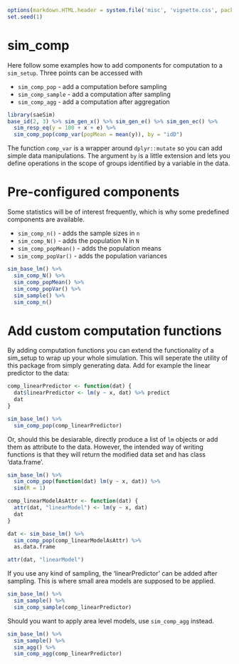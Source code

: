 <!--
%\VignetteEngine{knitr::knitr}
%\VignetteIndexEntry{Introduction}
-->
```r
options(markdown.HTML.header = system.file('misc', 'vignette.css', package='knitr'))
set.seed(1)
```

# sim_comp

Here follow some examples how to add components for computation to a `sim_setup`. Three points can be accessed with 

- `sim_comp_pop` - add a computation before sampling
- `sim_comp_sample` - add a computation after sampling
- `sim_comp_agg` - add a computation after aggregation

```r
library(saeSim)
base_id(2, 3) %>% sim_gen_x() %>% sim_gen_e() %>% sim_gen_ec() %>% 
  sim_resp_eq(y = 100 + x + e) %>%
  sim_comp_pop(comp_var(popMean = mean(y)), by = "idD")

```

The function `comp_var` is a wrapper around `dplyr::mutate` so you can add simple data manipulations. The argument `by` is a little extension and lets you define operations in the scope of groups identified by a variable in the data.

# Pre-configured components

Some statistics will be of interest frequently, which is why some predefined components are available.

- `sim_comp_n()` - adds the sample sizes in `n`
- `sim_comp_N()` - adds the population N in `N`
- `sim_comp_popMean()` - adds the population means
- `sim_comp_popVar()` - adds the population variances

```r
sim_base_lm() %>% 
  sim_comp_N() %>% 
  sim_comp_popMean() %>% 
  sim_comp_popVar() %>%
  sim_sample() %>% 
  sim_comp_n()
```

# Add custom computation functions

By adding computation functions you can extend the functionality of a sim_setup to wrap up your whole simulation. This will seperate the utility of this package from simply generating data. Add for example the linear predictor to the data:

```r
comp_linearPredictor <- function(dat) {
  dat$linearPredictor <- lm(y ~ x, dat) %>% predict
  dat
}

sim_base_lm() %>% 
  sim_comp_pop(comp_linearPredictor)
```

Or, should this be desiarable, directly produce a list of `lm` objects or add them as attribute to the data. However, the intended way of writing functions is that they will return the modified data set and has class 'data.frame'. 

```r
sim_base_lm() %>% 
  sim_comp_pop(function(dat) lm(y ~ x, dat)) %>%
  sim(R = 1)

comp_linearModelAsAttr <- function(dat) {
  attr(dat, "linearModel") <- lm(y ~ x, dat)
  dat
}

dat <- sim_base_lm() %>% 
  sim_comp_pop(comp_linearModelAsAttr) %>%
  as.data.frame

attr(dat, "linearModel")
```

If you use any kind of sampling, the 'linearPredictor' can be added after sampling. This is where small area models are supposed to be applied.

```r
sim_base_lm() %>% 
  sim_sample() %>%
  sim_comp_sample(comp_linearPredictor)
```

Should you want to apply area level models, use `sim_comp_agg` instead.

```r
sim_base_lm() %>% 
  sim_sample() %>%
  sim_agg() %>% 
  sim_comp_agg(comp_linearPredictor)
```

